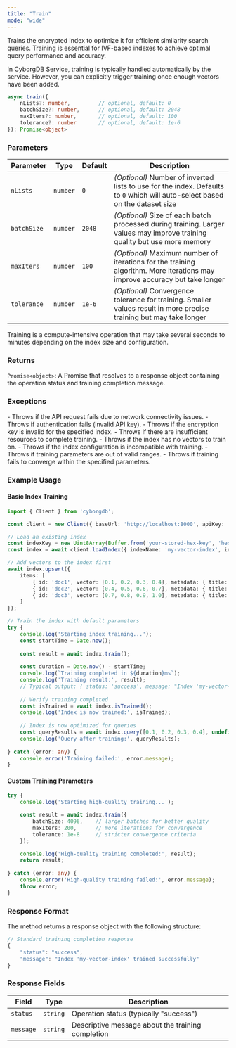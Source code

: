 ```yaml
---
title: "Train"
mode: "wide"
---
```


Trains the encrypted index to optimize it for efficient similarity search queries. Training is essential for IVF-based indexes to achieve optimal query performance and accuracy.

<Tip>In CyborgDB Service, training is typically handled automatically by the service. However, you can explicitly trigger training once enough vectors have been added.</Tip>

```typescript
async train({
    nLists?: number,         // optional, default: 0
    batchSize?: number,      // optional, default: 2048
    maxIters?: number,       // optional, default: 100
    tolerance?: number       // optional, default: 1e-6
}): Promise<object>
```

### Parameters

| Parameter | Type | Default | Description |
|-----------|------|---------|-------------|
| `nLists` | `number` | `0` | _(Optional)_ Number of inverted lists to use for the index. Defaults to `0` which will auto-select based on the dataset size |
| `batchSize` | `number` | `2048` | _(Optional)_ Size of each batch processed during training. Larger values may improve training quality but use more memory |
| `maxIters` | `number` | `100` | _(Optional)_ Maximum number of iterations for the training algorithm. More iterations may improve accuracy but take longer |
| `tolerance` | `number` | `1e-6` | _(Optional)_ Convergence tolerance for training. Smaller values result in more precise training but may take longer |

<Note>Training is a compute-intensive operation that may take several seconds to minutes depending on the index size and configuration.</Note>

### Returns

`Promise<object>`: A Promise that resolves to a response object containing the operation status and training completion message.

### Exceptions

<AccordionGroup>
    <Accordion title="Error">
        - Throws if the API request fails due to network connectivity issues.
        - Throws if authentication fails (invalid API key).
        - Throws if the encryption key is invalid for the specified index.
        - Throws if there are insufficient resources to complete training.
    </Accordion>
    <Accordion title="Training Errors">
        - Throws if the index has no vectors to train on.
        - Throws if the index configuration is incompatible with training.
        - Throws if training parameters are out of valid ranges.
        - Throws if training fails to converge within the specified parameters.
    </Accordion>
</AccordionGroup>

### Example Usage

#### Basic Index Training

```typescript
import { Client } from 'cyborgdb';

const client = new Client({ baseUrl: 'http://localhost:8000', apiKey: 'your-api-key' });

// Load an existing index
const indexKey = new Uint8Array(Buffer.from('your-stored-hex-key', 'hex'));
const index = await client.loadIndex({ indexName: 'my-vector-index', indexKey });

// Add vectors to the index first
await index.upsert({
    items: [
        { id: 'doc1', vector: [0.1, 0.2, 0.3, 0.4], metadata: { title: 'Document 1' } },
        { id: 'doc2', vector: [0.4, 0.5, 0.6, 0.7], metadata: { title: 'Document 2' } },
        { id: 'doc3', vector: [0.7, 0.8, 0.9, 1.0], metadata: { title: 'Document 3' } }
    ]
});

// Train the index with default parameters
try {
    console.log('Starting index training...');
    const startTime = Date.now();
    
    const result = await index.train();
    
    const duration = Date.now() - startTime;
    console.log(`Training completed in ${duration}ms`);
    console.log('Training result:', result);
    // Typical output: { status: 'success', message: "Index 'my-vector-index' trained successfully" }
    
    // Verify training completed
    const isTrained = await index.isTrained();
    console.log('Index is now trained:', isTrained);
    
    // Index is now optimized for queries
    const queryResults = await index.query([0.1, 0.2, 0.3, 0.4], undefined, 5);
    console.log('Query after training:', queryResults);
    
} catch (error: any) {
    console.error('Training failed:', error.message);
}
```

#### Custom Training Parameters

```typescript
try {
    console.log('Starting high-quality training...');

    const result = await index.train({
        batchSize: 4096,    // larger batches for better quality
        maxIters: 200,      // more iterations for convergence
        tolerance: 1e-8     // stricter convergence criteria
    });

    console.log('High-quality training completed:', result);
    return result;
    
} catch (error: any) {
    console.error('High-quality training failed:', error.message);
    throw error;
}
```

### Response Format

The method returns a response object with the following structure:

```typescript
// Standard training completion response
{
    "status": "success",
    "message": "Index 'my-vector-index' trained successfully"
}
```

### Response Fields

| Field | Type | Description |
|-------|------|-------------|
| `status` | `string` | Operation status (typically "success") |
| `message` | `string` | Descriptive message about the training completion |